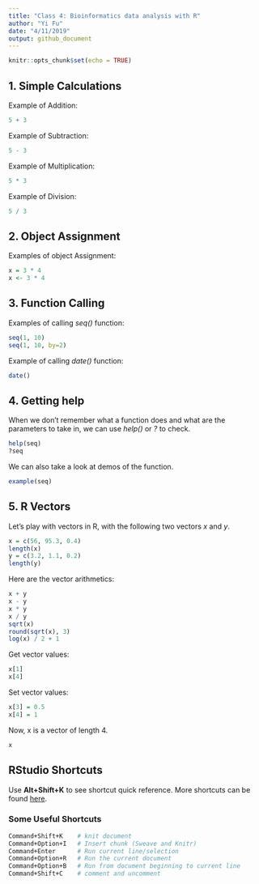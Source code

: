 ```yaml
---
title: "Class 4: Bioinformatics data analysis with R"
author: "Yi Fu"
date: "4/11/2019"
output: github_document
---
```


```r
knitr::opts_chunk$set(echo = TRUE)
```

## 1. Simple Calculations
Example of Addition:
```r
5 + 3
```

Example of Subtraction:
```r
5 - 3
```

Example of Multiplication:
```r
5 * 3
```

Example of Division:
```r
5 / 3
```


## 2. Object Assignment

Examples of object Assignment:
```r
x = 3 * 4
x <- 3 * 4
```

## 3. Function Calling
Examples of calling *seq()* function:
```r
seq(1, 10)
seq(1, 10, by=2)
```

Example of calling *date()* function:
```r
date()
```

## 4. Getting help
When we don't remember what a function does and what are the parameters to take in, we can use *help()* or *?* to check.
```r
help(seq)
?seq
```

We can also take a look at demos of the function.
```r
example(seq)
```

## 5. R Vectors
Let's play with vectors in R, with the following two vectors *x* and *y*.
```r
x = c(56, 95.3, 0.4)
length(x)
y = c(3.2, 1.1, 0.2)
length(y)
```

Here are the vector arithmetics:
```r
x + y
x - y
x * y
x / y
sqrt(x)
round(sqrt(x), 3)
log(x) / 2 + 1
```

Get vector values:
```r
x[1]
x[4]
```

Set vector values:
```r
x[3] = 0.5
x[4] = 1
```

Now, x is a vector of length 4.
```r
x
```


## RStudio Shortcuts
Use **Alt+Shift+K** to see shortcut quick reference. More shortcuts can be found [here](https://support.rstudio.com/hc/en-us/articles/200711853-Keyboard-Shortcuts).


### Some Useful Shortcuts
```bash
Command+Shift+K    # knit document
Command+Option+I   # Insert chunk (Sweave and Knitr)
Command+Enter      # Run current line/selection
Command+Option+R   # Run the current document
Command+Option+B   # Run from document beginning to current line
Command+Shift+C    # comment and uncomment
```
